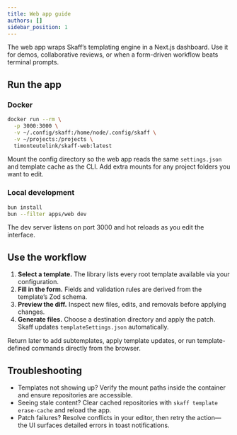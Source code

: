```yaml
---
title: Web app guide
authors: []
sidebar_position: 1
---
```


The web app wraps Skaff’s templating engine in a Next.js dashboard. Use it for demos, collaborative reviews, or when a form-driven workflow beats terminal prompts.

## Run the app

### Docker

```bash
docker run --rm \
  -p 3000:3000 \
  -v ~/.config/skaff:/home/node/.config/skaff \
  -v ~/projects:/projects \
  timonteutelink/skaff-web:latest
```

Mount the config directory so the web app reads the same `settings.json` and template cache as the CLI. Add extra mounts for any project folders you want to edit.

### Local development

```bash
bun install
bun --filter apps/web dev
```

The dev server listens on port 3000 and hot reloads as you edit the interface.

## Use the workflow

1. **Select a template.** The library lists every root template available via your configuration.
2. **Fill in the form.** Fields and validation rules are derived from the template’s Zod schema.
3. **Preview the diff.** Inspect new files, edits, and removals before applying changes.
4. **Generate files.** Choose a destination directory and apply the patch. Skaff updates `templateSettings.json` automatically.

Return later to add subtemplates, apply template updates, or run template-defined commands directly from the browser.

## Troubleshooting

- Templates not showing up? Verify the mount paths inside the container and ensure repositories are accessible.
- Seeing stale content? Clear cached repositories with `skaff template erase-cache` and reload the app.
- Patch failures? Resolve conflicts in your editor, then retry the action—the UI surfaces detailed errors in toast notifications.
